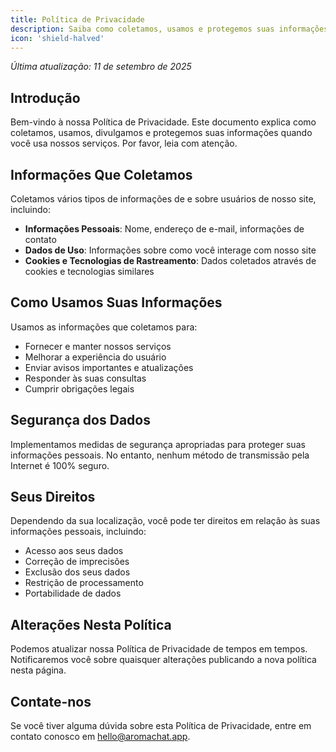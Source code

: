```yaml
---
title: Política de Privacidade
description: Saiba como coletamos, usamos e protegemos suas informações pessoais
icon: 'shield-halved'
---
```


*Última atualização: 11 de setembro de 2025*

## Introdução

Bem-vindo à nossa Política de Privacidade. Este documento explica como coletamos, usamos, divulgamos e protegemos suas informações quando você usa nossos serviços. Por favor, leia com atenção.

## Informações Que Coletamos

Coletamos vários tipos de informações de e sobre usuários de nosso site, incluindo:

- **Informações Pessoais**: Nome, endereço de e-mail, informações de contato
- **Dados de Uso**: Informações sobre como você interage com nosso site
- **Cookies e Tecnologias de Rastreamento**: Dados coletados através de cookies e tecnologias similares

## Como Usamos Suas Informações

Usamos as informações que coletamos para:

- Fornecer e manter nossos serviços
- Melhorar a experiência do usuário
- Enviar avisos importantes e atualizações
- Responder às suas consultas
- Cumprir obrigações legais

## Segurança dos Dados

Implementamos medidas de segurança apropriadas para proteger suas informações pessoais. No entanto, nenhum método de transmissão pela Internet é 100% seguro.

## Seus Direitos

Dependendo da sua localização, você pode ter direitos em relação às suas informações pessoais, incluindo:

- Acesso aos seus dados
- Correção de imprecisões
- Exclusão dos seus dados
- Restrição de processamento
- Portabilidade de dados

## Alterações Nesta Política

Podemos atualizar nossa Política de Privacidade de tempos em tempos. Notificaremos você sobre quaisquer alterações publicando a nova política nesta página.

## Contate-nos

Se você tiver alguma dúvida sobre esta Política de Privacidade, entre em contato conosco em hello@aromachat.app.